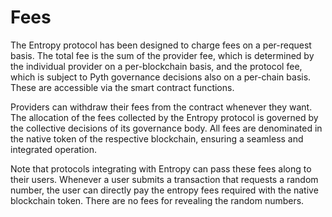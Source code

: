 # Fees

The Entropy protocol has been designed to charge fees on a per-request basis. The total fee is
the sum of the provider fee, which is determined by the individual provider on a per-blockchain
basis, and the protocol fee, which is subject to Pyth governance decisions also on a per-chain
basis. These are accessible via the smart contract functions.

Providers can withdraw their fees from the contract whenever they want. The allocation of the fees collected by the Entropy protocol
is governed by the collective decisions of its governance body. All fees are denominated in the native token
of the respective blockchain, ensuring a seamless and integrated operation.

Note that protocols integrating with Entropy can pass these fees along to their users. Whenever a user
submits a transaction that requests a random number, the user can directly pay the entropy fees required
with the native blockchain token. There are no fees for revealing the random numbers.
